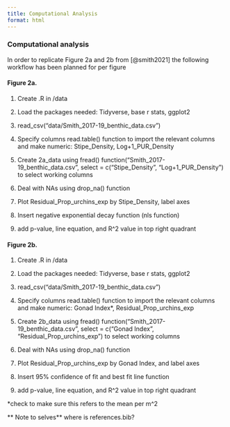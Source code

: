 ```yaml
---
title: Computational Analysis
format: html
---
```




### **Computational analysis**

In order to replicate Figure 2a and 2b from [@smith2021] the following workflow has been planned for per figure

#### Figure 2a.

1.  Create .R in /data

2.  Load the packages needed: Tidyverse, base r stats, ggplot2

3.  read_csv("data/Smith_2017-19_benthic_data.csv")

4.  Specify columns read.table() function to import the relevant columns and make numeric: Stipe_Density, Log+1_PUR_Density

5.  Create 2a_data using fread() function("Smith_2017-19_benthic_data.csv", select = c("Stipe_Density", "Log+1_PUR_Density") to select working columns

6.  Deal with NAs using drop_na() function

7.  Plot Residual_Prop_urchins_exp by Stipe_Density, label axes

8.  Insert negative exponential decay function (nls function)

9.  add p-value, line equation, and R\^2 value in top right quadrant

#### Figure 2b.

1.  Create .R in /data

2.  Load the packages needed: Tidyverse, base r stats, ggplot2

3.  read_csv("data/Smith_2017-19_benthic_data.csv")

4.  Specify columns read.table() function to import the relevant columns and make numeric: Gonad Index\*, Residual_Prop_urchins_exp

5.  Create 2b_data using fread() function("Smith_2017-19_benthic_data.csv", select = c("Gonad Index", "Residual_Prop_urchins_exp") to select working columns

6.  Deal with NAs using drop_na() function

7.  Plot Residual_Prop_urchins_exp by Gonad Index, and label axes

8.  Insert 95% confidence of fit and best fit line function

9.  add p-value, line equation, and R\^2 value in top right quadrant

\*check to make sure this refers to the mean per m\^2

\*\* Note to selves\*\* where is references.bib?
